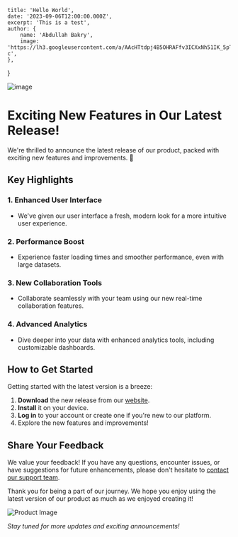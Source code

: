     title: 'Hello World',
    date: '2023-09-06T12:00:00.000Z',
    excerpt: 'This is a test',
    author: {
        name: 'Abdullah Bakry',
        image: 'https://lh3.googleusercontent.com/a/AAcHTtdpj4B5OHRAFfv3ICXxNh51IK_5pTZhhx2CJSKCZOGmFA=s96-c',
    },
}

![image](https://images.unsplash.com/photo-1693496830171-49a7d48cfc52?ixlib=rb-4.0.3&ixid=M3wxMjA3fDB8MHxlZGl0b3JpYWwtZmVlZHwyM3x8fGVufDB8fHx8fA%3D%3D&auto=format&fit=crop&w=800&q=60)

# Exciting New Features in Our Latest Release!

We're thrilled to announce the latest release of our product, packed with exciting new features and improvements. 🎉

## Key Highlights

### 1. Enhanced User Interface

-   We've given our user interface a fresh, modern look for a more intuitive user experience.

### 2. Performance Boost

-   Experience faster loading times and smoother performance, even with large datasets.

### 3. New Collaboration Tools

-   Collaborate seamlessly with your team using our new real-time collaboration features.

### 4. Advanced Analytics

-   Dive deeper into your data with enhanced analytics tools, including customizable dashboards.

## How to Get Started

Getting started with the latest version is a breeze:

1. **Download** the new release from our [website](https://www.example.com/download).
2. **Install** it on your device.
3. **Log in** to your account or create one if you're new to our platform.
4. Explore the new features and improvements!

## Share Your Feedback

We value your feedback! If you have any questions, encounter issues, or have suggestions for future enhancements, please don't hesitate to [contact our support team](mailto:support@example.com).

Thank you for being a part of our journey. We hope you enjoy using the latest version of our product as much as we enjoyed creating it!

![Product Image](https://www.example.com/images/product.png)

_Stay tuned for more updates and exciting announcements!_
